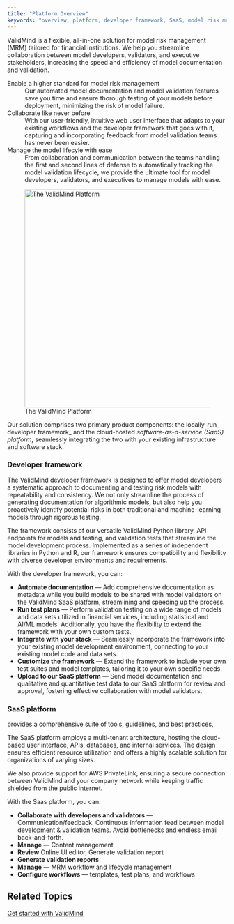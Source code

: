 ```yaml
---
title: "Platform Overview"
keywords: "overview, platform, developer framework, SaaS, model risk management, ValidMind"
---
```

ValidMind is a flexible, all-in-one solution for model risk management (MRM) tailored for financial institutions. We help you streamline collaboration between model developers, validators, and executive stakeholders, increasing the speed and efficiency of model documentation and validation.

<!--- NR Remove or rework this text? It feels too marketing-oriented for our docs. --->

Enable a higher standard for model risk management
: Our automated model documentation and model validation features save you time and ensure thorough testing of your models before deployment, minimizing the risk of model failure.

Collaborate like never before
: With our user-friendly, intuitive web user interface that adapts to your existing workflows and the developer framework that goes with it, capturing and incorporating feedback from model validation teams has never been easier. 

Manage the model lifecyle with ease
: From collaboration and communication between the teams handling the first and second lines of defense to automatically tracking the model validation lifecycle, we provide the ultimate tool for model developers, validators, and executives to manage models with ease. 

![The ValidMind Platform](platform-overview.png){width=500}

Our solution comprises two primary product components: the locally-run_ developer framework_ and the cloud-hosted _software-as-a-service (SaaS) platform_, seamlessly integrating the two with your existing infrastructure and software stack. 

### Developer framework

The ValidMind developer framework is designed to offer model developers a systematic approach to documenting and testing risk models with repeatability and consistency. We not only streamline the process of generating documentation for algorithmic models, but also help you proactively identify potential risks in both traditional and machine-learning models through rigorous testing.

The framework consists of our versatile ValidMind Python library, API endpoints for models and testing, and validation tests that streamline the model development process. Implemented as a series of independent libraries in Python and R, our framework ensures compatibility and flexibility with diverse developer environments and requirements.

With the developer framework, you can:

- **Automate documentation** — Add comprehensive documentation as metadata while you build models to be shared with model validators on the ValidMind SaaS platform, streamlining and speeding up the process.
- **Run test plans** — Perform validation testing on a wide range of models and data sets utilized in financial services, including statistical and AI/ML models. Additionally, you have the flexibility to extend the framework with your own custom tests.
- **Integrate with your stack** — Seamlessly incorporate the framework into your existing model development environment, connecting to your existing model code and data sets.
- **Customize the framework** — Extend the framework to include your own test suites and model templates, tailoring it to your own specific needs.
- **Upload to our SaaS platform** — Send model documentation and qualitative and quantitative test data to our SaaS platform for review and approval, fostering effective collaboration with model validators.

### SaaS platform

provides a comprehensive suite of tools, guidelines, and best practices, 

The SaaS platform employs a multi-tenant architecture, hosting the cloud-based user interface, APIs, databases, and internal services. The design ensures efficient resource utilization and offers a highly scalable solution for organizations of varying sizes.

We also provide support for AWS PrivateLink, ensuring a secure connection between ValidMind and your company network while keeping traffic shielded from the public internet.

With the Saas platform, you can:

- **Collaborate with developers and validators** — Communication/feedback. Continuous information feed between model development & validation teams. Avoid bottlenecks and endless email back-and-forth.
- **Manage** — Content management
- **Review** Online UI editor, Generate validation report
- **Generate validation reports**
- **Manage** — MRM workflow and lifecycle management
- **Configure workflows** — templates, test plans, and workflows

## Related Topics

[Get started with ValidMind](get-started.qmd)
